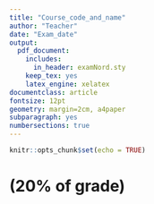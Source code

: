 ---
title: "Course_code_and_name"
author: "Teacher"
date: "Exam_date"
output: 
  pdf_document:
    includes:
      in_header: examNord.sty
    keep_tex: yes
    latex_engine: xelatex
documentclass: article
fontsize: 12pt
geometry: margin=2cm, a4paper
subparagraph: yes
numbersections: true
---

```{r setup, include=FALSE}
knitr::opts_chunk$set(echo = TRUE)
```
<!-- Change if it is not school exam or at different faculty-->
<!-- \exType{}  -->
<!-- \Faculty{}  -->

<!-- time for exam, by default 4 hours -- 0900-1300 -->
<!-- \Time{}   -->

<!-- deadline for grading three weeks after exam date -->
\GradingDeadline{30 June 2018} 

<!-- grading scale. Default -- A-F --> 
<!-- \Grading{} -->
<!-- Allowed Aids: by default--  Pen, ruler, simple calculator and up to two bilingual dictionaries. --> 
<!-- \AllowedAids{}  -->

<!-- If there are attachments, specify the amount. --> 
<!-- \NumberAttach{3} -->
<!-- Specify which attachments are included. --> 
<!-- \ListAttach[] -->


\input{frontpage}

<!--  All tasks are set as a section. Use single hashtag or \section{}. Section's name includes extra information about task (% of total grade is suggested) -->
# (20% of grade)


#  
<!-- comment first and uncomment second if there are Attachments -->
\noAttachment        
<!-- \Attachment -->

<!-- Add attachment by using double hashtag or \subsection{} -->
<!--  Extra name can be inserted into brackets -->
<!-- ## -->
